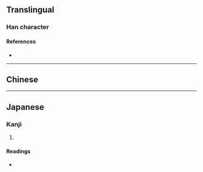 {{also|卯}}
{{character info/new}}
==Translingual==

===Han character===
{{Han char|rn=63|rad=戶|as=03|sn=7|four=|canj=NSMLS|ids=⿹㇇匚⿸⿱一丨コ}}

====References====
* {{Han ref|kx=0415.080|dkj=11708|dj=0759.120|hdz=10053.150|uh=623C|ud=25148}}

----

==Chinese==
{{zh-see|卯|v}}

----

==Japanese==

===Kanji===
{{ja-kanji|grade=|rs=戶03}}

# {{rfdef|ja|sort=戶03}}

====Readings====
* {{ja-readings|on=[[ぼう]] (bō)|kun=}}